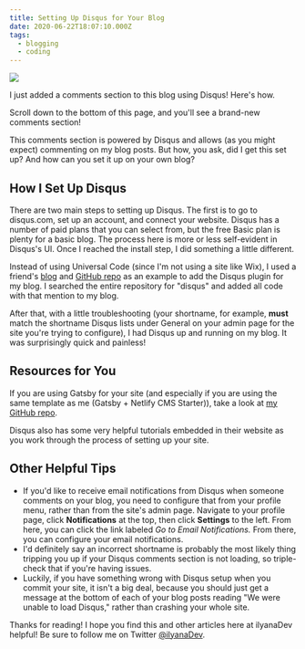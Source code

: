 ```yaml
---
title: Setting Up Disqus for Your Blog
date: 2020-06-22T18:07:10.000Z
tags:
  - blogging
  - coding
---
```


![](setting-up-disqus-blog.png)

I just added a comments section to this blog using Disqus! Here's how.

Scroll down to the bottom of this page, and you'll see a brand-new comments section!

This comments section is powered by Disqus and allows (as you might expect) commenting on my blog posts. But how, you ask, did I get this set up? And how can you set it up on your own blog?

How I Set Up Disqus
--

There are two main steps to setting up Disqus. The first is to go to disqus.com, set up an account, and connect your website. Disqus has a number of paid plans that you can select from, but the free Basic plan is plenty for a basic blog. The process here is more or less self-evident in Disqus's UI. Once I reached the install step, I did something a little different.

Instead of using Universal Code (since I'm not using a site like Wix), I used a friend's [blog](https://ardalis.com/blog) and [GitHub repo](https://github.com/ardalis/ardalis-com-gatsby) as an example to add the Disqus plugin for my blog. I searched the entire repository for "disqus" and added all code with that mention to my blog.

After that, with a little troubleshooting (your shortname, for example, **must** match the shortname Disqus lists under General on your admin page for the site you're trying to configure), I had Disqus up and running on my blog. It was surprisingly quick and painless!

Resources for You
--

If you are using Gatsby for your site (and especially if you are using the same template as me (Gatsby + Netlify CMS Starter)), take a look at [my GitHub repo](https://github.com/ilyanaDev/ilyanaDevBlog).

Disqus also has some very helpful tutorials embedded in their website as you work through the process of setting up your site.

Other Helpful Tips
--

- If you'd like to receive email notifications from Disqus when someone comments on your blog, you need to configure that from your profile menu, rather than from the site's admin page. Navigate to your profile page, click **Notifications** at the top, then click **Settings** to the left. From here, you can click the link labeled *Go to Email Notifications.* From there, you can configure your email notifications.
- I'd definitely say an incorrect shortname is probably the most likely thing tripping you up if your Disqus comments section is not loading, so triple-check that if you're having issues.
- Luckily, if you have something wrong with Disqus setup when you commit your site, it isn't a big deal, because you should just get a message at the bottom of each of your blog posts reading "We were unable to load Disqus," rather than crashing your whole site.

Thanks for reading! I hope you find this and other articles here at ilyanaDev helpful! Be sure to follow me on Twitter [@ilyanaDev](https://twitter.com/ilyanaDev).
